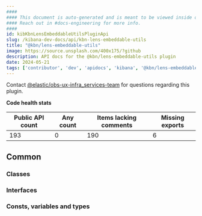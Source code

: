 ```yaml
---
####
#### This document is auto-generated and is meant to be viewed inside our experimental, new docs system.
#### Reach out in #docs-engineering for more info.
####
id: kibKbnLensEmbeddableUtilsPluginApi
slug: /kibana-dev-docs/api/kbn-lens-embeddable-utils
title: "@kbn/lens-embeddable-utils"
image: https://source.unsplash.com/400x175/?github
description: API docs for the @kbn/lens-embeddable-utils plugin
date: 2024-05-21
tags: ['contributor', 'dev', 'apidocs', 'kibana', '@kbn/lens-embeddable-utils']
---
```




Contact [@elastic/obs-ux-infra_services-team](https://github.com/orgs/elastic/teams/obs-ux-infra_services-team) for questions regarding this plugin.

**Code health stats**

| Public API count  | Any count | Items lacking comments | Missing exports |
|-------------------|-----------|------------------------|-----------------|
| 193 | 0 | 190 | 6 |

## Common

### Classes
<DocDefinitionList data={kbnLensEmbeddableUtilsObj.common.classes}/>

### Interfaces
<DocDefinitionList data={kbnLensEmbeddableUtilsObj.common.interfaces}/>

### Consts, variables and types
<DocDefinitionList data={kbnLensEmbeddableUtilsObj.common.misc}/>

